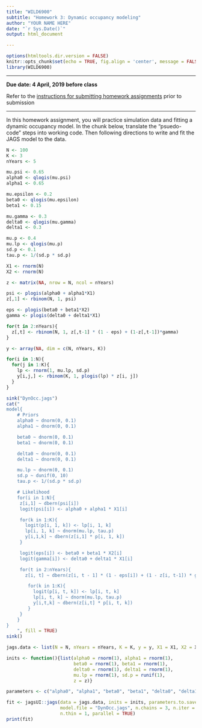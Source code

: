```yaml
---
title: "WILD6900"
subtitle: "Homework 3: Dynamic occupancy modeling"
author: "YOUR NAME HERE"
date: "`r Sys.Date()`"
output: html_document

---
```


```r
options(htmltools.dir.version = FALSE)
knitr::opts_chunk$set(echo = TRUE, fig.align = 'center', message = FALSE, warning = FALSE, eval = FALSE)
library(WILD6900)
```

***

**Due date: 4 April, 2019 before class**

Refer to the [instructions for submitting homework assignments](https://rushinglab.github.io/WILD6900/articles/homework.html) prior to submission

***

In this homework assignment, you will practice simulation data and fitting a dynamic occupancy model. In the chunk below, translate the "psuedo-code" steps into working code. Then following directions to write and fit the JAGS model to the data. 

```r
N <- 100
K <- 3
nYears <- 5

mu.psi <- 0.65
alpha0 <- qlogis(mu.psi)
alpha1 <- 0.65

mu.epsilon <- 0.2
beta0 <- qlogis(mu.epsilon)
beta1 <- 0.15

mu.gamma <- 0.3
delta0 <- qlogis(mu.gamma)
delta1 <- 0.3

mu.p <- 0.4
mu.lp <- qlogis(mu.p)
sd.p <- 0.1
tau.p <- 1/(sd.p * sd.p)

X1 <- rnorm(N)
X2 <- rnorm(N)

z <- matrix(NA, nrow = N, ncol = nYears)

psi <- plogis(alpha0 + alpha1*X1)
z[,1] <- rbinom(N, 1, psi)

eps <- plogis(beta0 + beta1*X2)
gamma <- plogis(delta0 + delta1*X1)

for(t in 2:nYears){
  z[,t] <- rbinom(N, 1, z[,t-1] * (1 - eps) + (1-z[,t-1])*gamma)
}

y <- array(NA, dim = c(N, nYears, K))

for(i in 1:N){
  for(j in 1:K){
    lp <- rnorm(1, mu.lp, sd.p)
    y[i,j,] <- rbinom(K, 1, plogis(lp) * z[i, j])
  }
}
```


```r
sink("DynOcc.jags")
cat("
model{
    # Priors
    alpha0 ~ dnorm(0, 0.1)
    alpha1 ~ dnorm(0, 0.1)

    beta0 ~ dnorm(0, 0.1)
    beta1 ~ dnorm(0, 0.1)

    delta0 ~ dnorm(0, 0.1)
    delta1 ~ dnorm(0, 0.1)

    mu.lp ~ dnorm(0, 0.1)
    sd.p ~ dunif(0, 10)
    tau.p <- 1/(sd.p * sd.p)

    # Likelihood
    for(i in 1:N){
     z[i,1] ~ dbern(psi[i])
     logit(psi[i]) <- alpha0 + alpha1 * X1[i]

     for(k in 1:K){
       logit(p[i, 1, k]) <- lp[i, 1, k] 
       lp[i, 1, k] ~ dnorm(mu.lp, tau.p)
       y[i,1,k] ~ dbern(z[i,1] * p[i, 1, k])
     }

     logit(eps[i]) <- beta0 + beta1 * X2[i]
     logit(gamma[i]) <- delta0 + delta1 * X1[i]

     for(t in 2:nYears){
       z[i, t] ~ dbern(z[i, t - 1] * (1 - eps[i]) + (1 - z[i, t-1]) * gamma[i])

        for(k in 1:K){
          logit(p[i, t, k]) <- lp[i, t, k] 
          lp[i, t, k] ~ dnorm(mu.lp, tau.p)
          y[i,t,k] ~ dbern(z[i,t] * p[i, t, k])
        }
     }
    }
}
    ", fill = TRUE)
sink()
```


```r
jags.data <- list(N = N, nYears = nYears, K = K, y = y, X1 = X1, X2 = X2)

inits <- function(){list(alpha0 = rnorm(1), alpha1 = rnorm(1),
                         beta0 = rnorm(1), beta1 = rnorm(1),
                         delta0 = rnorm(1), delta1 = rnorm(1),
                         mu.lp = rnorm(1), sd.p = runif(1),
                         z = z)}

parameters <- c("alpha0", "alpha1", "beta0", "beta1", "delta0", "delta1", "mu.lp", "sd.p")

fit <- jagsUI::jags(data = jags.data, inits = inits, parameters.to.save = parameters,
                    model.file = "DynOcc.jags", n.chains = 3, n.iter = 20000, n.burnin = 5000, 
                    n.thin = 1, parallel = TRUE)
print(fit)
```